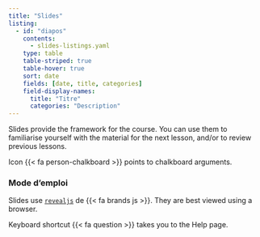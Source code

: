 ```yaml
---
title: "Slides"
listing:
  - id: "diapos"
    contents: 
      - slides-listings.yaml
    type: table  
    table-striped: true
    table-hover: true
    sort: date
    fields: [date, title, categories] 
    field-display-names: 
      title: "Titre"
      categories: "Description"
---
```


Slides provide the framework for the course. You can use them to familiarise yourself with the material for the next lesson, and/or to review previous lessons.

Icon {{< fa person-chalkboard >}} points to chalkboard arguments.




::: {#diapos}
:::


::: {.callout-note}
### Mode d'emploi

Slides use [`revealjs`](https://revealjs.com) de {{< fa brands js >}}. They are best 
viewed using a browser.  

Keyboard shortcut {{< fa question >}} takes you to the Help page.

:::